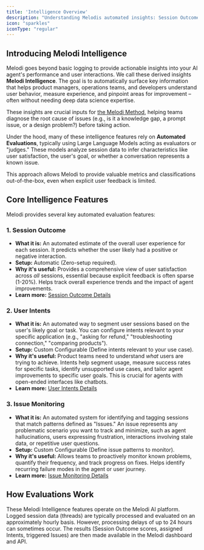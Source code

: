 ```yaml
---
title: 'Intelligence Overview'
description: "Understanding Melodis automated insights: Session Outcome, User Intents, and Issue Monitoring."
icon: "sparkles"
iconType: "regular"
---
```


## Introducing Melodi Intelligence

Melodi goes beyond basic logging to provide actionable insights into your AI agent's performance and user interactions. We call these derived insights **Melodi Intelligence**. The goal is to automatically surface key information that helps product managers, operations teams, and developers understand user behavior, measure experience, and pinpoint areas for improvement – often without needing deep data science expertise.

These insights are crucial inputs for [the Melodi Method](/getting-started/the-melodi-method), helping teams diagnose the root cause of issues (e.g., is it a knowledge gap, a prompt issue, or a design problem?) before taking action.

Under the hood, many of these intelligence features rely on **Automated Evaluations**, typically using Large Language Models acting as evaluators or "judges." These models analyze session data to infer characteristics like user satisfaction, the user's goal, or whether a conversation represents a known issue.

This approach allows Melodi to provide valuable metrics and classifications out-of-the-box, even when explicit user feedback is limited.

## Core Intelligence Features

Melodi provides several key automated evaluation features:

### 1. Session Outcome

*   **What it is:** An automated estimate of the overall user experience for each session. It predicts whether the user likely had a positive or negative interaction.
*   **Setup:** Automatic (Zero-setup required).
*   **Why it's useful:** Provides a comprehensive view of user satisfaction across *all* sessions, essential because explicit feedback is often sparse (1-20%). Helps track overall experience trends and the impact of agent improvements.
*   **Learn more:** [Session Outcome Details](./session-outcome)

### 2. User Intents

*   **What it is:** An automated way to segment user sessions based on the user's likely goal or task. You can configure intents relevant to your specific application (e.g., "asking for refund," "troubleshooting connection," "comparing products").
*   **Setup:** Custom Configurable (Define intents relevant to your use case).
*   **Why it's useful:** Product teams need to understand *what* users are trying to achieve. Intents help segment usage, measure success rates for specific tasks, identify unsupported use cases, and tailor agent improvements to specific user goals. This is crucial for agents with open-ended interfaces like chatbots.
*   **Learn more:** [User Intents Details](./user-intents)

### 3. Issue Monitoring

*   **What it is:** An automated system for identifying and tagging sessions that match patterns defined as "Issues." An issue represents any problematic scenario you want to track and minimize, such as agent hallucinations, users expressing frustration, interactions involving stale data, or repetitive user questions.
*   **Setup:** Custom Configurable (Define issue patterns to monitor).
*   **Why it's useful:** Allows teams to proactively monitor known problems, quantify their frequency, and track progress on fixes. Helps identify recurring failure modes in the agent or user journey.
*   **Learn more:** [Issue Monitoring Details](./issues)

## How Evaluations Work

These Melodi Intelligence features operate on the Melodi AI platform. Logged session data (threads) are typically processed and evaluated on an approximately hourly basis. However, processing delays of up to 24 hours can sometimes occur. The results (Session Outcome scores, assigned Intents, triggered Issues) are then made available in the Melodi dashboard and API. 